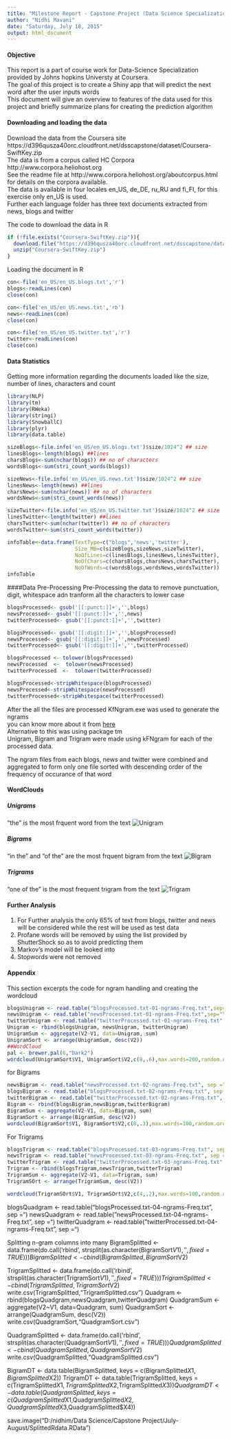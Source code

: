 ```yaml
---
title: "Milestone Report - Capstone Project (Data Science Specialization) "
author: "Nidhi Mavani"
date: "Saturday, July 18, 2015"
output: html_document
---
```


#### Objective
This report is a part of course work for Data-Science Specialization provided by Johns hopkins Universty at Coursera.  
The goal of this project is to create a Shiny app that will predict the next word after the user inputs  words   
This document will give an overview to features of the data used for this
project and briefly summarize plans for creating the prediction algorithm  

#### Downloading and loading the data

Download the data from the Coursera site https://d396qusza40orc.cloudfront.net/dsscapstone/dataset/Coursera-SwiftKey.zip  
The data is from a corpus called HC Corpora http://www.corpora.heliohost.org   
See the readme file at http://www.corpora.heliohost.org/aboutcorpus.html for details on the corpora available.  
The data is available in four locales en_US, de_DE, ru_RU and fi_FI, for this exercise only en_US is used.  
Further each language folder has three text documents extracted from news, blogs and twitter

The code to download the data in R
```r
if (!file.exists("Coursera-SwiftKey.zip")){
  download.file("https://d396qusza40orc.cloudfront.net/dsscapstone/dataset/Coursera-SwiftKey.zip", "Coursera-SwiftKey.zip")
  unzip("Coursera-SwiftKey.zip")
}
```


Loading the document in R
  
  
```r

con<-file('en_US/en_US.blogs.txt','r')
blogs<-readLines(con)
close(con)

con<-file('en_US/en_US.news.txt','rb')
news<-readLines(con)
close(con)

con<-file('en_US/en_US.twitter.txt','r')
twitter<-readLines(con)
close(con)

```

#### Data Statistics
Getting more information regarding the documents loaded like the size, number of lines, characters and count  
```r
library(NLP)
library(tm)
library(RWeka)
library(stringi)
library(SnowballC)
library(plyr)
library(data.table)
```

```r
sizeBlogs<-file.info('en_US/en_US.blogs.txt')$size/1024^2 ## size
linesBlogs<-length(blogs) ##lines
charsBlogs<-sum(nchar(blogs)) ## no of characters
wordsBlogs<-sum(stri_count_words(blogs))

sizeNews<-file.info('en_US/en_US.news.txt')$size/1024^2 ## size
linesNews<-length(news) ##lines
charsNews<-sum(nchar(news)) ## no of characters
wordsNews<-sum(stri_count_words(news))

sizeTwitter<-file.info('en_US/en_US.twitter.txt')$size/1024^2 ## size
linesTwitter<-length(twitter) ##lines
charsTwitter<-sum(nchar(twitter)) ## no of characters
wordsTwitter<-sum(stri_count_words(twitter))

infoTable<-data.frame(TextType=c("blogs",'news','twitter'),
                      Size_MB=c(sizeBlogs,sizeNews,sizeTwitter),
                      NoOfLines=c(linesBlogs,linesNews,linesTwitter),
                      NoOfChars=c(charsBlogs,charsNews,charsTwitter),
                      NoOfWords=c(wordsBlogs,wordsNews,wordsTwitter))
infoTable
```

####Data Pre-Processing
Pre-Processing the data to remove punctuation, digit, whitespace adn tranform all the characters to lower case
```r
blogsProcessed<- gsub('[[:punct:]]+','',blogs)
newsProcessed<- gsub('[[:punct:]]+','',news)
twitterProcessed<- gsub('[[:punct:]]+','',twitter)

blogsProcessed<- gsub('[[:digit:]]+','',blogsProcessed)
newsProcessed<- gsub('[[:digit:]]+','',newsProcessed)
twitterProcessed<- gsub('[[:digit:]]+','',twitterProcessed)

blogsProcessed <- tolower(blogsProcessed)
newsProcessed  <-  tolower(newsProcessed)
twitterProcessed  <-  tolower(twitterProcessed)

blogsProcessed<-stripWhitespace(blogsProcessed)
newsProcessed<-stripWhitespace(newsProcessed)
twitterProcessed<-stripWhitespace(twitterProcessed)
```

After the all the files are processed KfNgram.exe was used to generate the ngrams   
you can know more about it from [here](http://www.kwicfinder.com/kfNgram/kfNgramHelp.html)   
Alternative to this was using package tm  
Unigram, Bigram and Trigram were made using kFNgram for each of the processed data.  
 
The ngram files from each blogs, news and twitter were combined and aggregated to form only one file sorted with descending order of the frequency of occurance of that word  

#### WordClouds

##### Unigrams  
"the" is the most frquent word from the text
![Unigram](wordcloudUnigramColored1.png)

##### Bigrams
"in the" and "of the" are the most frquent bigram from the text
![Bigram](wordcloudBigramColored.png)

##### Trigrams
"one of the" is the most frequent trigram from the text
![Trigram](wordcloudTrigramColored.png)


#### Further Analysis
1. For Further analysis the only 65% of text from blogs, 
twitter and news 
will be considered while the rest will be used as 
test data  
2. Profane words will be removed by using the list 
provided by ShutterShock so as to avoid predicting 
them  
3. Markov's model will be looked into
4. Stopwords were not removed 

#### Appendix
This section excerpts the code for ngram handling and creating the wordcloud

```r
blogsUnigram <- read.table("blogsProcessed.txt-01-ngrams-Freq.txt",sep="\t")
newsUnigram <- read.table("newsProcessed.txt-01-ngrams-Freq.txt",sep="\t")
twitterUnigram <- read.table("twitterProcessed.txt-01-ngrams-Freq.txt",sep="\t")
Unigram <- rbind(blogsUnigram, newsUnigram, twitterUnigram)
UnigramSum <- aggregate(V2~V1, data=Unigram, sum)
UnigramSort <- arrange(UnigramSum, desc(V2))
##WordCloud
pal <- brewer.pal(6,"Dark2")
wordcloud(UnigramSort$V1, UnigramSort$V2,c(8,.6),max.words=200,random.order=F,rot.per=0.15, colors=pal,use.r.layout=FALSE)
```


for Bigrams

```r
newsBigram <- read.table("newsProcessed.txt-02-ngrams-Freq.txt", sep ="\t")
blogsBigram <- read.table("blogsProcessed.txt-02-ngrams-Freq.txt", sep ="\t")
twitterBigram <- read.table("twitterProcessed.txt-02-ngrams-Freq.txt", sep ="\t")
Bigram <- rbind(blogsBigram,newsBigram,twitterBigram)
BigramSum <- aggregate(V2~V1, data=Bigram, sum)
BigramSort <- arrange(BigramSum, desc(V2))
wordcloud(BigramSort$V1, BigramSort$V2,c(8,.3),max.words=100,random.order=F,rot.per=0.15, colors=pal,use.r.layout=FALSE)
```

For Trigrams

```r

blogsTrigram <- read.table("blogsProcessed.txt-03-ngrams-Freq.txt", sep ="\t")
newsTrigram <- read.table("newsProcessed.txt-03-ngrams-Freq.txt", sep ="\t")
twitterTrigram <- read.table("twitterProcessed.txt-03-ngrams-Freq.txt", sep ="\t")
Trigram <- rbind(blogsTrigram,newsTrigram,twitterTrigram)
TrigramSum <- aggregate(V2~V1, data=Trigram, sum)
TrigramSOrt <- arrange(TrigramSum, desc(V2))

wordcloud(TrigramSOrt$V1, TrigramSOrt$V2,c(4,.2),max.words=100,random.order=F,rot.per=0.15, colors=pal,use.r.layout=FALSE)
```

blogsQuadgram <- read.table("blogsProcessed.txt-04-ngrams-Freq.txt", sep ="\t")
newsQuadgram <- read.table("newsProcessed.txt-04-ngrams-Freq.txt", sep ="\t")
twitterQuadgram <- read.table("twitterProcessed.txt-04-ngrams-Freq.txt", sep ="\t")


Splitting n-gram columns into many 
BigramSplitted <- data.frame(do.call('rbind', strsplit(as.character(BigramSort$V1),' ',fixed=TRUE)))
BigramSplitted <- cbind(BigramSplitted,BigramSort$V2)



TrigramSplitted <- data.frame(do.call('rbind', strsplit(as.character(TrigramSort$V1),' ',fixed=TRUE)))
TrigramSplitted <- cbind(TrigramSplitted,TrigramSort$V2)
write.csv(TrigramSplitted,"TrigramSplitted.csv")
Quadgram <- rbind(blogsQuadgram,newsQuadgram,twitterQuadgram)
QuadgramSum <- aggregate(V2~V1, data=Quadgram, sum)
QuadgramSort <- arrange(QuadgramSum, desc(V2))
write.csv(QuadgramSort,"QuadgramSort.csv")

QuadgramSplitted <- data.frame(do.call('rbind', strsplit(as.character(QuadgramSort$V1),' ',fixed=TRUE)))
QuadgramSplitted <- cbind(QuadgramSplitted,QuadgramSort$V2)
write.csv(QuadgramSplitted,"QuadgramSplitted.csv")

BigramDT <- data.table(BigramSplitted, keys = c(BigramSplitted$X1, BigramSplitted$X2))
TrigramDT <- data.table(TrigramSplitted, keys = c(TrigramSplitted$X1, TrigramSplitted$X2,TrigramSplitted$X3))
QuadgramDT <- data.table(QuadgramSplitted,keys = c(QuadgramSplitted$X1,QuadgramSplitted$X2,QuadgramSplitted$X3,QuadgramSplitted$X4))

save.image("D:/nidhim/Data Science/Capstone Project/July-August/SplittedRdata.RData")


